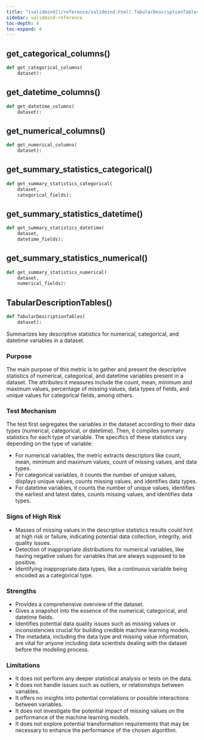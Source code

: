 ```yaml
---
title: "[validmind](/reference/validmind.html).TabularDescriptionTables"
sidebar: validmind-reference
toc-depth: 4
toc-expand: 4
---
```


## get_categorical_columns[()]{.muted}

<!-- function.qmd.jinja2 - function signature -->

```python
def get_categorical_columns(
    dataset):
```

## get_datetime_columns[()]{.muted}

<!-- function.qmd.jinja2 - function signature -->

```python
def get_datetime_columns(
    dataset):
```

## get_numerical_columns[()]{.muted}

<!-- function.qmd.jinja2 - function signature -->

```python
def get_numerical_columns(
    dataset):
```

## get_summary_statistics_categorical[()]{.muted}

<!-- function.qmd.jinja2 - function signature -->

```python
def get_summary_statistics_categorical(
    dataset,
    categorical_fields):
```

## get_summary_statistics_datetime[()]{.muted}

<!-- function.qmd.jinja2 - function signature -->

```python
def get_summary_statistics_datetime(
    dataset,
    datetime_fields):
```

## get_summary_statistics_numerical[()]{.muted}

<!-- function.qmd.jinja2 - function signature -->

```python
def get_summary_statistics_numerical(
    dataset,
    numerical_fields):
```

## TabularDescriptionTables[()]{.muted}

<!-- function.qmd.jinja2 - function signature -->

```python
def TabularDescriptionTables(
    dataset):
```

Summarizes key descriptive statistics for numerical, categorical, and datetime variables in a dataset.

### Purpose

The main purpose of this metric is to gather and present the descriptive statistics of numerical, categorical, and datetime variables present in a dataset. The attributes it measures include the count, mean, minimum and maximum values, percentage of missing values, data types of fields, and unique values for categorical fields, among others.

### Test Mechanism

The test first segregates the variables in the dataset according to their data types (numerical, categorical, or datetime). Then, it compiles summary statistics for each type of variable. The specifics of these statistics vary depending on the type of variable:

- For numerical variables, the metric extracts descriptors like count, mean, minimum and maximum values, count of missing values, and data types.
- For categorical variables, it counts the number of unique values, displays unique values, counts missing values, and identifies data types.
- For datetime variables, it counts the number of unique values, identifies the earliest and latest dates, counts missing values, and identifies data types.

### Signs of High Risk

- Masses of missing values in the descriptive statistics results could hint at high risk or failure, indicating potential data collection, integrity, and quality issues.
- Detection of inappropriate distributions for numerical variables, like having negative values for variables that are always supposed to be positive.
- Identifying inappropriate data types, like a continuous variable being encoded as a categorical type.

### Strengths

- Provides a comprehensive overview of the dataset.
- Gives a snapshot into the essence of the numerical, categorical, and datetime fields.
- Identifies potential data quality issues such as missing values or inconsistencies crucial for building credible machine learning models.
- The metadata, including the data type and missing value information, are vital for anyone including data scientists dealing with the dataset before the modeling process.

### Limitations

- It does not perform any deeper statistical analysis or tests on the data.
- It does not handle issues such as outliers, or relationships between variables.
- It offers no insights into potential correlations or possible interactions between variables.
- It does not investigate the potential impact of missing values on the performance of the machine learning models.
- It does not explore potential transformation requirements that may be necessary to enhance the performance of the chosen algorithm.
